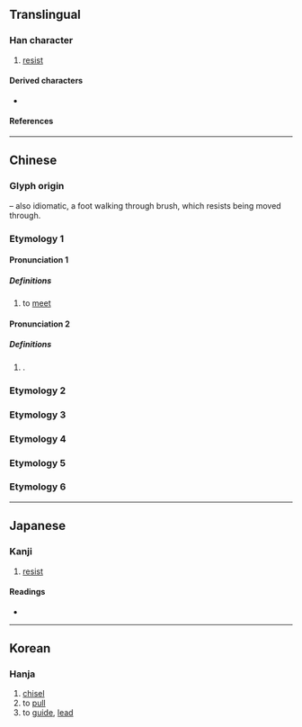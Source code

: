 {{character info}}
{{character info|0x2F85C}}
==Translingual==

===Han character===
{{Han char|rn=34|rad=夂|as=04|sn=7|four=27504|canj=HEQJ|ids=⿱夂丰}}

# [[resist]]

====Derived characters====
*{{l|mul|[[蜂]], [[捀]], [[逢]], [[𠉏]], [[髼]], [[㛔]], [[䀱]], [[𧧽]], [[韸]], [[捀]], [[䴶]], [[䏺]], [[𦜁]], [[𣇔]], [[鋒]]([[锋]]), [[琒]], [[浲]], [[烽]], [[㶻]], [[桻]], [[莑]], [[𩡇]], [[𥭗]], [[綘]], [[𥹾]], [[埄]], [[峯]], [[峰]], [[𧚋]], [[𩊩]], [[𪔞]], [[𢈦]], [[𢓱]], [[𢌢]], [[艂]], [[𥍮]]. [[㸼]], [[𧋴]], [[𧒒]], [[𡨛]], [[𤖀]]}}

====References====
{{Han ref|kx=0244.220|dkj=05698|dj=0485.090|hdz=20868.070|uh=5906|ud=22790|bh=CAB0|bd=51888}}
{{Han ref|uh=2F85C}}

----

==Chinese==
{{rfc|zh|This character belongs to phonetic series 丰. The character that belongs to series 丯 is 𡕗. Historic pronunciation /ɦɑiH/ in section ''Pronunciation'' may need to be moved too}}
{{zh-forms}}

===Glyph origin===
{{Han etym}}
{{Han compound|夂|t1=foot, walk|丰|t2=bush, brush|ls=psc|c1=s|c2=p}} – also idiomatic, a foot walking through brush, which resists being moved through.

===Etymology 1===

====Pronunciation 1====
{{zh-pron
|m=féng
|c=fung1,fung4
|mc=1
|oc=2
|ma=
|cat=v
}}

=====Definitions=====
{{zh-hanzi}}

# to [[meet]]

====Pronunciation 2====
{{zh-pron
|m=páng
|cat=pn
}}

=====Definitions=====
{{zh-hanzi}}

# {{surname|zh|nodot=1}}.

===Etymology 2===
{{zh-see|豐|v}}

===Etymology 3===
{{zh-see|鋒|ssv}}

===Etymology 4===
{{zh-see|蜂|ss}}

===Etymology 5===
{{zh-see|峰|ss}}

===Etymology 6===
{{zh-see|烽|ss}}

----

==Japanese==

===Kanji===
{{ja-kanji|grade=|rs=夂04}}

# [[resist]]

====Readings====
* {{ja-readings|on=ほう, ふ, ば|kun=さか-らう, ひ-く, あ-う, あつ-い}}

----

==Korean==

===Hanja===
{{ko-hanja|hangeul=[[봉]]|rv=bong|mr=pong}}

# [[chisel]]
# to [[pull]]
# to [[guide]], [[lead]]